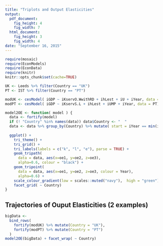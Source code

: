 ```yaml
---
title: "Triplots and Output Elasticities"
output:
  pdf_document: 
    fig_height: 4
    fig_width: 7
  html_document:
    fig_height: 3
    fig_width: 4
date: "September 16, 2015"
---
```


```r
require(mosaic)
require(EconModels)
require(EconData)
require(knitr)
knitr::opts_chunk$set(cache=TRUE)
```

```r
UK <- Leeds %>% filter(Country == "UK")
PT <- IST %>% filter(Country == "PT")

modUK <- cesModel( iGDP ~ iKservO.WwithRD + ihLest + iU + iYear, data = UK)
modPT <- cesModel( iGDP ~ iKservS.L + ihLest + iUMP + iYear, data = PT)
```

```r
model2OE <- function( model ) {
  data <- fortify(model)
  if (! "Country" %in% names(data)) data$Country <- "  "
  data <- data %>% group_by(Country) %>% mutate( start = iYear == min(iYear))
  
  ggplot() +
    tri_theme() +
    tri_grid() +
    tri_labels(labels = c("k", "l", "e"), parse = TRUE) +
    geom_tripath( 
      data = data, aes(x=oe1, y=oe2, z=oe3),
      alpha=0.6, colour = "black") +
    geom_tripoint( 
      data = data, aes(x=oe1, y=oe2, z=oe3, colour = Year), 
      alpha=0.6) +
    scale_colour_gradient(low = scales::muted("navy"),  high = "green") +
    facet_grid( ~ Country)
}
```

## Trajectories of Ouput Elasticities (2 examples)
```r
bigData <-
  bind_rows(
    fortify(modUK) %>% mutate(Country = "UK"),
    fortify(modPT) %>% mutate(Country = "PT")
  )
model2OE(bigData) + facet_wrap( ~ Country)

```   

 